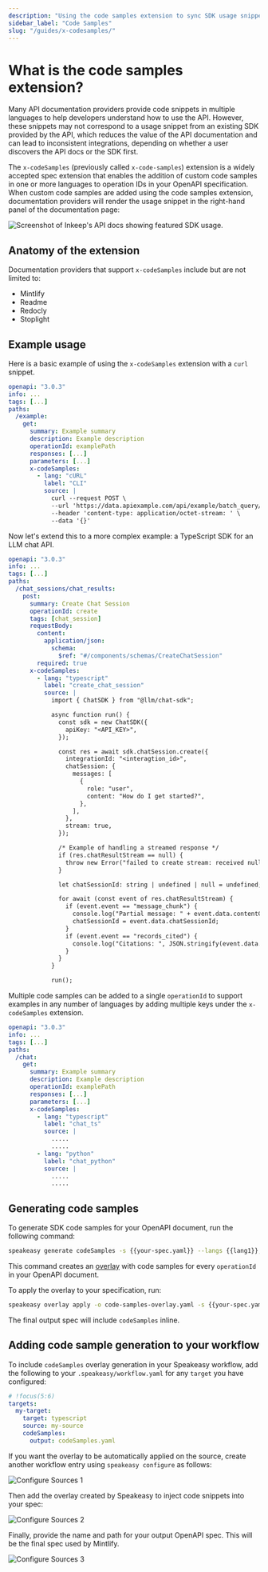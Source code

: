 ```yaml
---
description: "Using the code samples extension to sync SDK usage snippets with your documentation site."
sidebar_label: "Code Samples"
slug: "/guides/x-codesamples/"
---
```




# What is the code samples extension?

Many API documentation providers provide code snippets in multiple languages to help developers understand how to use the API. However, these snippets
may not correspond to a usage snippet from an existing SDK provided by the API, which reduces the value of the API documentation and can lead to inconsistent integrations, depending on whether a user discovers the API docs or the SDK first.

The `x-codeSamples` (previously called `x-code-samples`) extension is a widely accepted spec extension that enables the addition of custom code samples in one or more languages to operation IDs in your OpenAPI specification.
When custom code samples are added using the code samples extension, documentation providers will render the usage snippet in the right-hand panel of the documentation page:

![Screenshot of Inkeep's API docs showing featured SDK usage.](./docs-example.png)

## Anatomy of the extension

<Table 
  data={[
    { fieldName: "lang", type: "string", description: "The language of the code snippet. Can be one from this [list](https://github.com/github-linguist/linguist/blob/master/lib/linguist/popular.yml).", required: "Yes" },
    { fieldName: "label", type: "string", description: "Code sample label, for example, `Node` or `Python3`. The `lang` value is used by default.", required: "No" },
    { fieldName: "source", type: "string", description: "The code sample source code. In this case, the SDK usage snippet.", required: "Yes" }
  ]}
  columns={[
    { key: "fieldName", header: "Field Name" },
    { key: "type", header: "Type" },
    { key: "description", header: "Description" },
    { key: "required", header: "Required" }
  ]}
/>

Documentation providers that support `x-codeSamples` include but are not limited to:

- Mintlify
- Readme
- Redocly
- Stoplight

## Example usage

Here is a basic example of using the `x-codeSamples` extension with a `curl` snippet.

```yaml
openapi: "3.0.3"
info: ...
tags: [...]
paths:
  /example:
    get:
      summary: Example summary
      description: Example description
      operationId: examplePath
      responses: [...]
      parameters: [...]
      x-codeSamples:
        - lang: "cURL"
          label: "CLI"
          source: |
            curl --request POST \
            --url 'https://data.apiexample.com/api/example/batch_query/json?format=json' \
            --header 'content-type: application/octet-stream: ' \
            --data '{}'
```

Now let's extend this to a more complex example: a TypeScript SDK for an LLM chat API.

```yaml
openapi: "3.0.3"
info: ...
tags: [...]
paths:
  /chat_sessions/chat_results:
    post:
      summary: Create Chat Session
      operationId: create
      tags: [chat_session]
      requestBody:
        content:
          application/json:
            schema:
              $ref: "#/components/schemas/CreateChatSession"
        required: true
      x-codeSamples:
        - lang: "typescript"
          label: "create_chat_session"
          source: |
            import { ChatSDK } from "@llm/chat-sdk";

            async function run() {
              const sdk = new ChatSDK({
                apiKey: "<API_KEY>",
              });

              const res = await sdk.chatSession.create({
                integrationId: "<interagtion_id>",
                chatSession: {
                  messages: [
                    {
                      role: "user",
                      content: "How do I get started?",
                    },
                  ],
                },
                stream: true,
              });

              /* Example of handling a streamed response */
              if (res.chatResultStream == null) {
                throw new Error("failed to create stream: received null value");
              }

              let chatSessionId: string | undefined | null = undefined;

              for await (const event of res.chatResultStream) {
                if (event.event == "message_chunk") {
                  console.log("Partial message: " + event.data.contentChunk);
                  chatSessionId = event.data.chatSessionId;
                }
                if (event.event == "records_cited") {
                  console.log("Citations: ", JSON.stringify(event.data.citations, null, 2));
                }
              }
            }

            run();
```

Multiple code samples can be added to a single `operationId` to support examples in any number of languages by adding multiple keys under the `x-codeSamples` extension.

```yaml
openapi: "3.0.3"
info: ...
tags: [...]
paths:
  /chat:
    get:
      summary: Example summary
      description: Example description
      operationId: examplePath
      responses: [...]
      parameters: [...]
      x-codeSamples:
        - lang: "typescript"
          label: "chat_ts"
          source: |
            .....
            .....
        - lang: "python"
          label: "chat_python"
          source: |
            .....
            .....
```

## Generating code samples

To generate SDK code samples for your OpenAPI document, run the following command:

```bash
speakeasy generate codeSamples -s {{your-spec.yaml}} --langs {{lang1}},{{lang2}} --out code-samples-overlay.yaml
```

This command creates an [overlay](/docs/prep-openapi/overlays/create-overlays) with code samples for every `operationId` in your OpenAPI document.

To apply the overlay to your specification, run:

```bash
speakeasy overlay apply -o code-samples-overlay.yaml -s {{your-spec.yaml}} -o {{output-spec.yaml}}
```

The final output spec will include `codeSamples` inline.

## Adding code sample generation to your workflow

To include `codeSamples` overlay generation in your Speakeasy workflow, add the following to your `.speakeasy/workflow.yaml` for any `target` you have configured:

```yaml .speakeasy/workflow.yaml
# !focus(5:6)
targets:
  my-target:
    target: typescript
    source: my-source
    codeSamples:
      output: codeSamples.yaml
```

If you want the overlay to be automatically applied on the source, create another workflow entry using `speakeasy configure` as follows:

![Configure Sources 1](../../docs/assets/spec-workflow/1.png)

Then add the overlay created by Speakeasy to inject code snippets into your spec:

![Configure Sources 2](../../docs/assets/spec-workflow/2.png)

Finally, provide the name and path for your output OpenAPI spec. This will be the final spec used by Mintlify.

![Configure Sources 3](../../docs/assets/spec-workflow/3.png)
